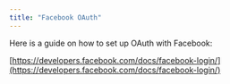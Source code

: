 ```yaml
---
title: "Facebook OAuth"
---
```


Here is a guide on how to set up OAuth with Facebook:

[https://developers.facebook.com/docs/facebook-login/](https://developers.facebook.com/docs/facebook-login/)
